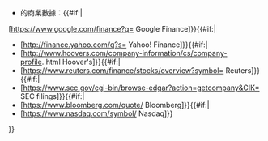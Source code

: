 * {{hlist|{{{name|{{PAGENAME}}}}}的商業數據：{{#if:{{{google|}}}|
[https://www.google.com/finance?q={{{google}}} Google Finance]}}{{#if:{{{yahoo|}}}|
* [http://finance.yahoo.com/q?s={{{yahoo}}} Yahoo! Finance]}}{{#if:{{{hoovers|}}}|
* [http://www.hoovers.com/company-information/cs/company-profile.{{{hoovers}}}.html Hoover's]}}{{#if:{{{symbol|}}}|
* [https://www.reuters.com/finance/stocks/overview?symbol={{{symbol}}} Reuters]}}{{#if:{{{sec_cik|}}}|
* [https://www.sec.gov/cgi-bin/browse-edgar?action=getcompany&CIK={{{sec_cik}}} SEC filings]}}{{#if:{{{bloomberg|}}}|
*[https://www.bloomberg.com/quote/{{{bloomberg}}} Bloomberg]}}{{#if:{{{nasdaq|}}}|
*[https://www.nasdaq.com/symbol/{{{nasdaq}}} Nasdaq]}}

}}<noinclude>{{documentation}}</noinclude>